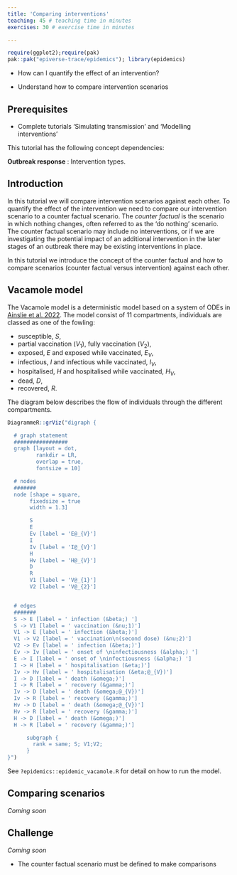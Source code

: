 ```yaml
---
title: 'Comparing interventions'
teaching: 45 # teaching time in minutes
exercises: 30 # exercise time in minutes

---
```


```r
require(ggplot2);require(pak)
pak::pak("epiverse-trace/epidemics"); library(epidemics)
```

:::::::::::::::::::::::::::::::::::::: questions 

- How can I quantify the effect of an intervention?

 
::::::::::::::::::::::::::::::::::::::::::::::::

::::::::::::::::::::::::::::::::::::: objectives

- Understand how to compare intervention scenarios

::::::::::::::::::::::::::::::::::::::::::::::::

::::::::::::::::::::::::::::::::::::: prereq

## Prerequisites
+ Complete tutorials 'Simulating transmission' and 'Modelling interventions'

This tutorial has the following concept dependencies:

**Outbreak response** : Intervention types.
:::::::::::::::::::::::::::::::::


## Introduction

In this tutorial we will compare intervention scenarios against each other. To quantify the effect of the intervention we need to compare our intervention scenario to a counter factual scenario. The *counter factual* is the scenario in which nothing changes, often referred to as the 'do nothing' scenario. The counter factual scenario may include no interventions, or if we are investigating the potential impact of an additional intervention in the later stages of an outbreak there may be existing interventions in place. 

:::::::::::::::::::::::::::::::::::::::::::::::::::::::::::::::::::: instructor

In this tutorial we introduce the concept of the counter factual and how to compare scenarios (counter factual versus intervention) against each other. 

::::::::::::::::::::::::::::::::::::::::::::::::::::::::::::::::::::::::::::::::

## Vacamole model

The Vacamole model is a deterministic model based on a system of ODEs in [Ainslie et al. 2022]( https://doi.org/10.2807/1560-7917.ES.2022.27.44.2101090). The model consist of 11 compartments, individuals are classed as one of the fowling:

+ susceptible, $S$,
+ partial vaccination ($V_1$), fully vaccination ($V_2$),
+ exposed, $E$ and exposed while vaccinated, $E_V$,
+ infectious, $I$ and infectious while vaccinated, $I_V$,
+ hospitalised, $H$ and hospitalised while vaccinated, $H_V$,
+ dead, $D$,
+ recovered, $R$.

The diagram below describes the flow of individuals through the different compartments. 

```r
DiagrammeR::grViz("digraph {

  # graph statement
  #################
  graph [layout = dot,
         rankdir = LR,
         overlap = true,
         fontsize = 10]

  # nodes
  #######
  node [shape = square,
       fixedsize = true
       width = 1.3]

       S
       E
       Ev [label = 'E@_{V}']
       I
       Iv [label = 'I@_{V}']
       H
       Hv [label = 'H@_{V}']
       D
       R
       V1 [label = 'V@_{1}']
       V2 [label = 'V@_{2}']


  # edges
  #######
  S -> E [label = ' infection (&beta;) ']
  S -> V1 [label = ' vaccination (&nu;1)']
  V1 -> E [label = ' infection (&beta;)']
  V1 -> V2 [label = ' vaccination\n(second dose) (&nu;2)']
  V2 -> Ev [label = ' infection (&beta;)']
  Ev -> Iv [label = ' onset of \ninfectiousness (&alpha;) ']
  E -> I [label = ' onset of \ninfectiousness (&alpha;) ']
  I -> H [label = ' hospitalisation (&eta;)']
  Iv -> Hv [label = ' hospitalisation (&eta;@_{V})']
  I -> D [label = ' death (&omega;)']
  I -> R [label = ' recovery (&gamma;)']
  Iv -> D [label = ' death (&omega;@_{V})']
  Iv -> R [label = ' recovery (&gamma;)']
  Hv -> D [label = ' death (&omega;@_{V})']
  Hv -> R [label = ' recovery (&gamma;)']
  H -> D [label = ' death (&omega;)']
  H -> R [label = ' recovery (&gamma;)']

      subgraph {
        rank = same; S; V1;V2;
      }
}")
```

See `?epidemics::epidemic_vacamole.R` for detail on how to run the model. 

## Comparing scenarios

*Coming soon*

## Challenge

*Coming soon*

<!-- ::::::::::::::::::::::::::::::::::::: challenge -->

<!-- ## The effect of vaccination on COVID-19 hospitalisations   -->



<!-- ::::::::::::::::: hint -->

<!-- ### HINT -->


<!-- :::::::::::::::::::::: -->


<!-- ::::::::::::::::: solution -->

<!-- ### SOLUTION -->





<!-- ::::::::::::::::::::::::::: -->


<!-- :::::::::::::::::::::::::::::::::::::::::::::::: -->



::::::::::::::::::::::::::::::::::::: keypoints 

- The counter factual scenario must be defined to make comparisons

::::::::::::::::::::::::::::::::::::::::::::::::

